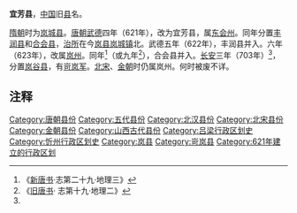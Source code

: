 '''宜芳县'''，[[中国|中国]]旧[[县|县]]名。

[[隋朝|隋朝]]时为[[岚城县|岚城县]]。[[唐朝|唐朝]][[武德|武德]]四年（621年），改为宜芳县，属[[东会州|东会州]]。同年分置[[丰润县_(唐朝)|丰润县]]和[[合会县|合会县]]，[[治所|治所]]在今[[岚县|岚县]][[岚城镇|岚城镇]]北。武德五年（622年），丰润县并入。六年（623年），改属[[嵐州|岚州]]。同年<ref name="a1">《[[新唐书|新唐书]]·志第二十九·地理三》</ref>（或九年<ref name="a2">《[[旧唐书|旧唐书]]· 志第十九·地理二》</ref>），合会县并入。[[长安_(年号)|长安]]三年（703年）<ref name="a2"/>，分置[[岚谷县|岚谷县]]，有[[岢岚军|岢岚军]]。[[北宋|北宋]]、[[金朝|金朝]]时仍属岚州。何时被废不详。

== 注释 ==

{{Reflist|2}}

[[Category:唐朝县份|Category:唐朝县份]]
[[Category:五代县份|Category:五代县份]]
[[Category:北汉县份|Category:北汉县份]]
[[Category:北宋县份|Category:北宋县份]]
[[Category:金朝县份|Category:金朝县份]]
[[Category:山西古代县份|Category:山西古代县份]]
[[Category:吕梁行政区划史|Category:吕梁行政区划史]]
[[Category:忻州行政区划史|Category:忻州行政区划史]]
[[Category:岚县|Category:岚县]]
[[Category:岢岚县|Category:岢岚县]]
[[Category:621年建立的行政区划|Category:621年建立的行政区划]]